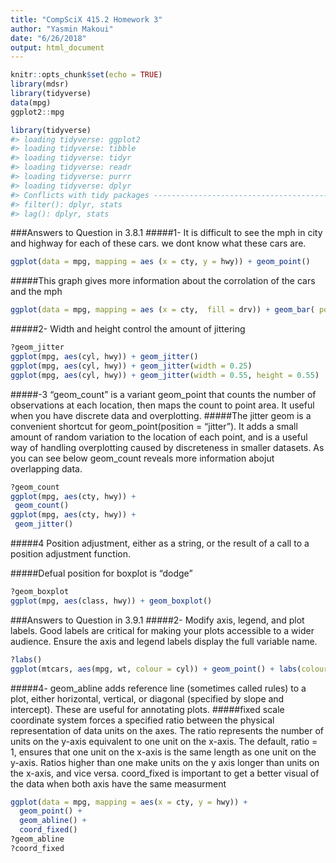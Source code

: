```yaml
---
title: "CompSciX 415.2 Homework 3"
author: "Yasmin Makoui"
date: "6/26/2018"
output: html_document
---
```


```r
knitr::opts_chunk$set(echo = TRUE)
library(mdsr)
library(tidyverse)
data(mpg)
ggplot2::mpg
```

```r
library(tidyverse)
#> loading tidyverse: ggplot2
#> loading tidyverse: tibble
#> loading tidyverse: tidyr
#> loading tidyverse: readr
#> loading tidyverse: purrr
#> loading tidyverse: dplyr
#> Conflicts with tidy packages -------------------------------------------
#> filter(): dplyr, stats
#> lag(): dplyr, stats 
```

###Answers to Question in 3.8.1
#####1- It is difficult to see the mph in city and highway for each of these cars. we dont know what these cars are.
```r
ggplot(data = mpg, mapping = aes (x = cty, y = hwy)) + geom_point()
```
#####This graph gives more information about the corrolation of the cars and the mph
```r
ggplot(data = mpg, mapping = aes (x = cty,  fill = drv)) + geom_bar( position = "dodge")
```

#####2- Width and height control the amount of jittering
```r
?geom_jitter
ggplot(mpg, aes(cyl, hwy)) + geom_jitter()
ggplot(mpg, aes(cyl, hwy)) + geom_jitter(width = 0.25)
ggplot(mpg, aes(cyl, hwy)) + geom_jitter(width = 0.55, height = 0.55)
```
#####-3 "geom_count" is a variant geom_point that counts the number of observations at each location, then maps the count to point area. It useful when you have discrete data and overplotting. 
#####The jitter geom is a convenient shortcut for geom_point(position = "jitter"). It adds a small amount of random variation to the location of each point, and is a useful way of handling overplotting caused by discreteness in smaller datasets. As you can see below geom_count reveals more information abojut overlapping data.
```r
?geom_count
ggplot(mpg, aes(cty, hwy)) +
 geom_count()
ggplot(mpg, aes(cty, hwy)) +
 geom_jitter()
```
#####4 Position adjustment, either as a string, or the result of a call to a position adjustment function.

#####Defual position for boxplot is "dodge"
```r
?geom_boxplot
ggplot(mpg, aes(class, hwy)) + geom_boxplot()
```

###Answers to Question in 3.9.1
#####2- Modify axis, legend, and plot labels. Good labels are critical for making your plots accessible to a wider audience. Ensure the axis and legend labels display the full variable name.
```r
?labs()
ggplot(mtcars, aes(mpg, wt, colour = cyl)) + geom_point() + labs(colour = "Cylinders") + labs(x = "New x label")
```
#####4- geom_abline adds reference line (sometimes called rules) to a plot, either horizontal, vertical, or diagonal (specified by slope and intercept). These are useful for annotating plots. 
#####fixed scale coordinate system forces a specified ratio between the physical representation of data units on the axes. The ratio represents the number of units on the y-axis equivalent to one unit on the x-axis. The default, ratio = 1, ensures that one unit on the x-axis is the same length as one unit on the y-axis. Ratios higher than one make units on the y axis longer than units on the x-axis, and vice versa. coord_fixed is important to get a better visual of the data when both axis have the same measurment
```r
ggplot(data = mpg, mapping = aes(x = cty, y = hwy)) +
  geom_point() +
  geom_abline() +
  coord_fixed()
?geom_abline
?coord_fixed
```

